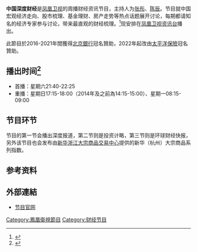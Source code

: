{{In-progress_tvshow|中国深度财经}}
{{电视节目信息框
| 名称      = 中国深度财经
| 英文名称  = 
| 图片      = [[File:中国深度财经.JPG|300px]]
| 图说      = 节目片头
| 类型      = [[财经|财经]]新闻资讯节目
| 原创      = [[凤凰卫视|凤凰卫视]]
| 主持      = [[张彤|张彤]]
| 国家      = {{CHN}}[[上海|上海]]
| 语言      = [[普通话|普通话]]
| 字幕      =  
| 标语      = 
| 集数      = 133（截至2014年7月12日）
| 每集长度  = 45分钟（含广告）
| 制作公司  = [[凤凰卫视|凤凰卫视]]
| 电视网    = [[凤凰卫视资讯台|凤凰卫视资讯台]]
| 图像制式  = [[SDTV|SDTV]]、[[HDTV|HDTV]]（2014年起高标清同步广播）
| 播出国家  = {{HK}}
| 开始      = 2011年
| 结束      = 至今
| 前作      = 
| 相关节目 = 
| 官方网站  = http://phtv.ifeng.com/program/zgsdcj/
}}
'''中国深度财经'''是[[凤凰卫视|凤凰卫视]]的周播财经资讯节目，主持人为[[张彤|张彤]]、[[陈辰|陈辰]]。节目就中国宏观经济走向、股市梳理、基金理财、房产走势等热点话题展开讨论，每期都请知名的经济专家参与讨论，带来最直观的财经梳理。<ref>{{Cite web |url=http://v.ifeng.com/vlist/tv/zgsdcj/all/0/1/detail.shtml |title=节目介绍 |accessdate=2014-07-15 |archive-date=2014-07-05 |archive-url=https://web.archive.org/web/20140705163032/http://v.ifeng.com/vlist/tv/zgsdcj/all/0/1/detail.shtml |dead-url=no }}</ref>现安排在[[凤凰卫视资讯台|凤凰卫视资讯台]]播出。

此節目於2016-2021年間獲得[[北京銀行|北京銀行]]冠名贊助，2022年起改由[[太平洋保險|太平洋保險]]冠名贊助。

==播出时间<ref>{{Cite web |url=http://phtv.ifeng.com/epg/ |title=节目单 |accessdate=2014-07-15 |archive-date=2013-07-14 |archive-url=https://web.archive.org/web/20130714052031/http://phtv.ifeng.com/epg/ |dead-url=yes }}</ref>==
*首播：星期六21:40-22:25
*重播：星期日17:15-18:00（2014年及之前為14:15-15:00）、星期一08:15-09:00

==节目环节==
节目的第一节会播出深度报道，第二节则是投资计略，第三节则是环球财经快报，另外该节目也会发布由[[新华浙江大宗商品交易中心|新华浙江大宗商品交易中心]]提供的新华（杭州）大宗商品系列指数。

==参考资料==
{{Reflist}}

==外部連結==
*[http://phtv.ifeng.com/program/zgsdcj/ 节目官网]{{Wayback|url=http://phtv.ifeng.com/program/zgsdcj/ |date=20140628010332 }}
[[Category:鳳凰衛視節目|Category:鳳凰衛視節目]]
[[Category:财经节目|Category:财经节目]]